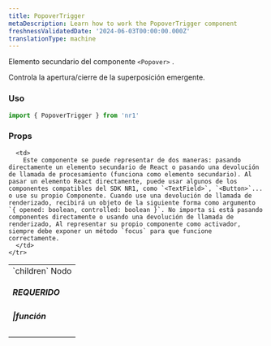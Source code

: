 ```yaml
---
title: PopoverTrigger
metaDescription: Learn how to work the PopoverTrigger component
freshnessValidatedDate: '2024-06-03T00:00:00.000Z'
translationType: machine
---
```


Elemento secundario del componente `<Popover>` .

Controla la apertura/cierre de la superposición emergente.

### Uso

```js
import { PopoverTrigger } from 'nr1'
```

### Props

<table>
  <tbody>
    <tr>
      <td>
        `children` Nodo <h5>REQUERIDO</h5> <h5>|función</h5>
      </td>

      <td>
        Este componente se puede representar de dos maneras: pasando directamente un elemento secundario de React o pasando una devolución de llamada de procesamiento (funciona como elemento secundario). Al pasar un elemento React directamente, puede usar algunos de los componentes compatibles del SDK NR1, como `<TextField>`, `<Button>`... o use su propio Componente. Cuando use una devolución de llamada de renderizado, recibirá un objeto de la siguiente forma como argumento `{ opened: boolean, controlled: boolean }`. No importa si está pasando componentes directamente o usando una devolución de llamada de renderizado, Al representar su propio componente como activador, siempre debe exponer un método `focus` para que funcione correctamente.
      </td>
    </tr>
  </tbody>
</table>